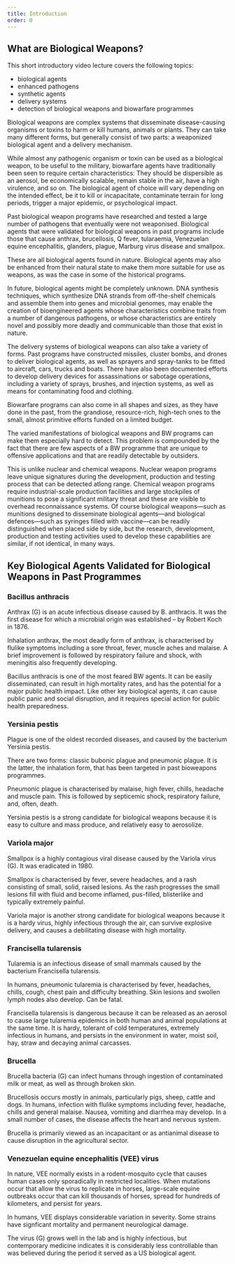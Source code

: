 ```yaml
---
title: Introduction
order: 0
---
```


## What are Biological Weapons?

This short introductory video lecture covers the following topics:


- biological agents
- enhanced pathogens
- synthetic agents
- delivery systems
- detection of biological weapons and biowarfare programmes

Biological weapons are complex systems that disseminate disease-causing organisms or toxins to harm or kill humans, animals or plants. They can take many different forms, but generally consist of two parts: a weaponized biological agent and a delivery mechanism.

While almost any pathogenic organism or toxin can be used as a biological weapon, to be useful to the military, biowarfare agents have traditionally been seen to require certain characteristics: They should be dispersible as an aerosol, be economically scalable, remain stable in the air, have a high virulence, and so on. The biological agent of choice will vary depending on the intended effect, be it to kill or incapacitate, contaminate terrain for long periods, trigger a major epidemic, or psychological impact.

Past biological weapon programs have researched and tested a large number of pathogens that eventually were not weaponised. Biological agents that were validated for biological weapons in past programs include those that cause anthrax, brucellosis, Q fever, tularaemia, Venezuelan equine encephalitis, glanders, plague, Marburg virus disease and smallpox.

These are all biological agents found in nature. Biological agents may also be enhanced from their natural state to make them more suitable for use as weapons, as was the case in some of the historical programs.

In future, biological agents might be completely unknown. DNA synthesis techniques, which synthesize DNA strands from off-the-shelf chemicals and assemble them into genes and microbial genomes, may enable the creation of bioengineered agents whose characteristics combine traits from a number of dangerous pathogens, or whose characteristics are entirely novel and possibly more deadly and communicable than those that exist in nature.

The delivery systems of biological weapons can also take a variety of forms. Past programs have constructed missiles, cluster bombs, and drones to deliver biological agents, as well as sprayers and spray-tanks to be fitted to aircraft, cars, trucks and boats. There have also been documented efforts to develop delivery devices for assassinations or sabotage operations, including a variety of sprays, brushes, and injection systems, as well as means for contaminating food and clothing.

Biowarfare programs can also come in all shapes and sizes, as they have done in the past, from the grandiose, resource-rich, high-tech ones to the small, almost primitive efforts funded on a limited budget.

The varied manifestations of biological weapons and BW programs can make them especially hard to detect. This problem is compounded by the fact that there are few aspects of a BW programme that are unique to offensive applications and that are readily detectable by outsiders.

This is unlike nuclear and chemical weapons. Nuclear weapon programs leave unique signatures during the development, production and testing process that can be detected atlong range. Chemical weapon programs require industrial-scale production facilities and large stockpiles of munitions to pose a significant military threat and these are visible to overhead reconnaissance systems. Of course biological weapons—such as munitions designed to disseminate biological agents—and biological defences—such as syringes filled with vaccine—can be readily distinguished when placed side by side, but the research, development, production and testing activities used to develop these capabilities are similar, if not identical, in many ways.


## Key Biological Agents Validated for Biological Weapons in Past Programmes

### Bacillus anthracis

Anthrax (G) is an acute infectious disease caused by B. anthracis. It was the first disease for which a microbial origin was established – by Robert Koch in 1876.

Inhalation anthrax, the most deadly form of anthrax, is characterised by flulike symptoms including a sore throat, fever, muscle aches and malaise. A brief improvement is followed by respiratory failure and shock, with meningitis also frequently developing.

Bacillus anthracis is one of the most feared BW agents. It can be easily disseminated, can result in high mortality rates, and has the potential for a major public health impact. Like other key biological agents, it can cause public panic and social disruption, and it requires special action for public health preparedness.   

### Yersinia pestis

Plague is one of the oldest recorded diseases, and caused by the bacterium Yersinia pestis.

There are two forms: classic bubonic plague and pneumonic plague. It is the latter, the inhalation form, that has been targeted in past bioweapons programmes.  

Pneumonic plague is characterised by malaise, high fever, chills, headache and muscle pain. This is followed by septicemic shock, respiratory failure, and, often, death.

Yersinia pestis is a strong candidate for biological weapons because it is easy to culture and mass produce, and relatively easy to aerosolize.

### Variola major

Smallpox is a highly contagious viral disease caused by the Variola virus (G). It was eradicated in 1980.

Smallpox is characterised by fever, severe headaches, and a rash consisting of small, solid, raised lesions. As the rash progresses the small lesions fill with fluid and become inflamed, pus-filled, blisterlike and typically extremely painful.

Variola major is another strong candidate for biological weapons because it is a hardy virus, highly infectious through the air, can survive explosive delivery, and causes a debilitating disease with high mortality.

### Francisella tularensis

Tularemia is an infectious disease of small mammals caused by the bacterium Francisella tularensis.

In humans, pneumonic tularemia is characterised by fever, headaches, chills, cough, chest pain and difficulty breathing. Skin lesions and swollen lymph nodes also develop. Can be fatal.

Francisella tularensis is dangerous because it can be released as an aerosol to cause large tularemia epidemics in both human and animal populations at the same time. It is hardy, tolerant of cold temperatures, extremely infectious in humans, and persists in the environment in water, moist soil, hay, straw and decaying animal carcasses.

### Brucella

Brucella bacteria (G) can infect humans through ingestion of contaminated milk or meat, as well as through broken skin.

Brucellosis occurs mostly in animals, particularly pigs, sheep, cattle and dogs. In humans, infection with flulike symptoms including fever, headache, chills and general malaise. Nausea, vomiting and diarrhea may develop. In a small number of cases, the disease affects the heart and nervous system.

Brucella is primarily viewed as an incapacitant or as antianimal disease to cause disruption in the agricultural sector.

### Venezuelan equine encephalitis (VEE) virus

In nature, VEE normally exists in a rodent-mosquito cycle that causes human cases only sporadically in restricted localities. When mutations occur that allow the virus to replicate in horses, large-scale equine outbreaks occur that can kill thousands of horses, spread for hundreds of kilometers, and persist for years.

In humans, VEE displays considerable variation in severity. Some strains have signficant mortality and permanent neurological damage.

The virus (G) grows well in the lab and is highly infectious, but contemporary medicine indicates it is considerably less controllable than was believed during the period it served as a US biological agent.
